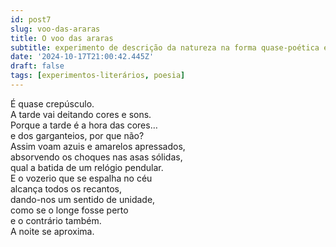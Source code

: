 ```yaml
---
id: post7
slug: voo-das-araras
title: O voo das araras
subtitle: experimento de descrição da natureza na forma quase-poética e aparentemente expressionista
date: '2024-10-17T21:00:42.445Z'
draft: false
tags: [experimentos-literários, poesia]
---
```


É quase crepúsculo.  
A tarde vai deitando cores e sons.  
Porque a tarde é a hora das cores…  
e dos garganteios, por que não?  
Assim voam azuis e amarelos apressados,  
absorvendo os choques nas asas sólidas,  
qual a batida de um relógio pendular.  
E o vozerio que se espalha no céu  
alcança todos os recantos,  
dando-nos um sentido de unidade,  
como se o longe fosse perto  
e o contrário também.  
A noite se aproxima.
